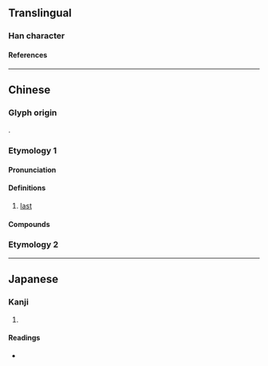 {{character info/new}}
==Translingual==

===Han character===
{{Han char|rn=39|rad=子|as=14|sn=17|four=15417|canj=NDLMT|ids=⿰子盡}}

====References====
{{Han ref|kx=0281.030|dkj=07043|dj=0551.040|hdz=21020.040|uh=5B7B}}

----

==Chinese==

===Glyph origin===
{{Han compound|子|盡|ls=ic|t1=son|t2=end; finish}}.

===Etymology 1===
{{zh-forms|s=𡥧|alt=𡦌}}

====Pronunciation====
{{zh-pron
|m=nái,lái
|c=laai1
|cat=a
}}

====Definitions====
{{zh-hanzi}}

# {{lb|zh|Cantonese}} [[last]]

====Compounds====
{{zh-der|孻尾|孻仔|孻女|孻叔|孻仔拉心肝}}

===Etymology 2===
{{zh-see|倈|v|{{q|Hakka}} son}}

----

==Japanese==

===Kanji===
{{ja-kanji|grade=|rs=子14}}

# {{defn|lang=ja|sort=子14}}

====Readings====
* {{ja-readings|on=[[だい]] (dai), [[ない]] (nai)|kun=}}